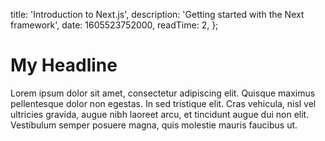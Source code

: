 
  title: 'Introduction to Next.js',
  description: 'Getting started with the Next framework',
  date: 1605523752000,
  readTime: 2,
};


# My Headline

Lorem ipsum dolor sit amet, consectetur adipiscing elit. Quisque maximus pellentesque dolor non egestas. In sed tristique elit. Cras vehicula, nisl vel ultricies gravida, augue nibh laoreet arcu, et tincidunt augue dui non elit. Vestibulum semper posuere magna, quis molestie mauris faucibus ut.
